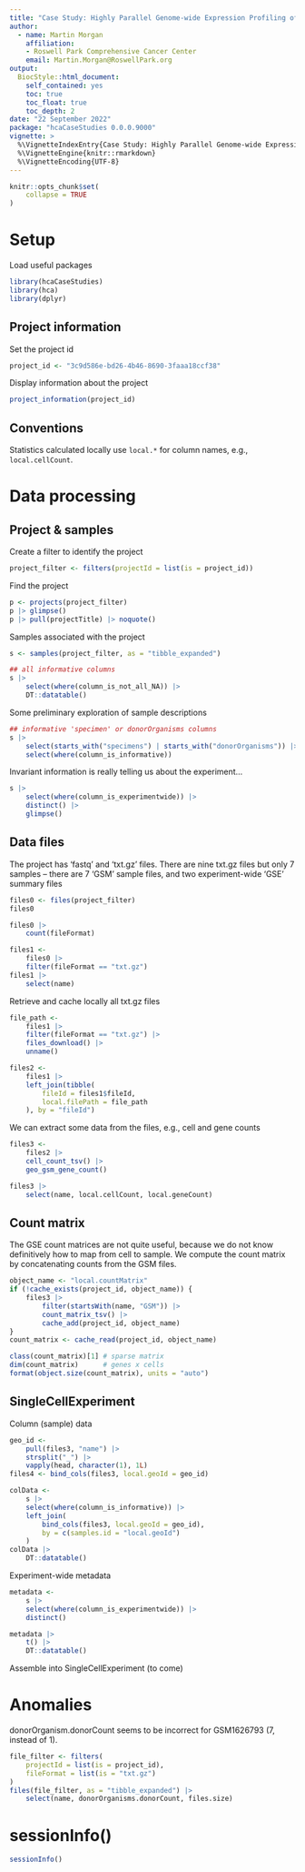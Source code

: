 ```yaml
---
title: "Case Study: Highly Parallel Genome-wide Expression Profiling of Individual Cells Using Nanoliter Droplets"
author:
  - name: Martin Morgan
    affiliation:
    - Roswell Park Comprehensive Cancer Center
    email: Martin.Morgan@RoswellPark.org
output:
  BiocStyle::html_document:
    self_contained: yes
    toc: true
    toc_float: true
    toc_depth: 2
date: "22 September 2022"
package: "hcaCaseStudies 0.0.0.9000"
vignette: >
  %\VignetteIndexEntry{Case Study: Highly Parallel Genome-wide Expression Profiling of Individual Cells Using Nanoliter Droplets}
  %\VignetteEngine{knitr::rmarkdown}
  %\VignetteEncoding{UTF-8}
---
```


```r
knitr::opts_chunk$set(
    collapse = TRUE
)
```

# Setup

Load useful packages

```r
library(hcaCaseStudies)
library(hca)
library(dplyr)
```

## Project information

Set the project id

```r
project_id <- "3c9d586e-bd26-4b46-8690-3faaa18ccf38"
```

Display information about the project

```r
project_information(project_id)
```

## Conventions

Statistics calculated locally use `local.*` for column names, e.g.,
`local.cellCount`.

# Data processing

## Project & samples

Create a filter to identify the project

```r
project_filter <- filters(projectId = list(is = project_id))
```

Find the project

```r
p <- projects(project_filter)
p |> glimpse()
p |> pull(projectTitle) |> noquote()
```

Samples associated with the project

```r
s <- samples(project_filter, as = "tibble_expanded")

## all informative columns
s |>
    select(where(column_is_not_all_NA)) |>
    DT::datatable()
```

Some preliminary exploration of sample descriptions

```r
## informative 'specimen' or donorOrganisms columns
s |>
    select(starts_with("specimens") | starts_with("donorOrganisms")) |>
    select(where(column_is_informative))
```

Invariant information is really telling us about the
experiment...

```r
s |>
    select(where(column_is_experimentwide)) |>
    distinct() |>
    glimpse()
```

## Data files

The project has 'fastq' and 'txt.gz' files. There are nine txt.gz
files but only 7 samples -- there are 7 'GSM' sample files, and two
experiment-wide 'GSE' summary files

```r
files0 <- files(project_filter)
files0

files0 |>
    count(fileFormat)

files1 <-
    files0 |>
    filter(fileFormat == "txt.gz")
files1 |>
    select(name)
```

Retrieve and cache locally all txt.gz files

```r
file_path <-
    files1 |>
    filter(fileFormat == "txt.gz") |>
    files_download() |>
    unname()

files2 <-
    files1 |>
    left_join(tibble(
        fileId = files1$fileId,
        local.filePath = file_path
    ), by = "fileId")
```

We can extract some data from the files, e.g., cell and gene counts

```r
files3 <-
    files2 |>
    cell_count_tsv() |>
    geo_gsm_gene_count()

files3 |>
    select(name, local.cellCount, local.geneCount)
```

## Count matrix

The GSE count matrices are not quite useful, because we do not know
definitively how to map from cell to sample. We compute the count
matrix by concatenating counts from the GSM files.

```r
object_name <- "local.countMatrix"
if (!cache_exists(project_id, object_name)) {
    files3 |>
        filter(startsWith(name, "GSM")) |>
        count_matrix_tsv() |>
        cache_add(project_id, object_name)
}
count_matrix <- cache_read(project_id, object_name)

class(count_matrix)[1] # sparse matrix
dim(count_matrix)      # genes x cells
format(object.size(count_matrix), units = "auto")
```

## SingleCellExperiment

Column (sample) data

```r
geo_id <-
    pull(files3, "name") |>
    strsplit("_") |>
    vapply(head, character(1), 1L)
files4 <- bind_cols(files3, local.geoId = geo_id)

colData <-
    s |>
    select(where(column_is_informative)) |>
    left_join(
        bind_cols(files3, local.geoId = geo_id),
        by = c(samples.id = "local.geoId")
    )
colData |>
    DT::datatable()
```

Experiment-wide metadata

```r
metadata <-
    s |>
    select(where(column_is_experimentwide)) |>
    distinct()

metadata |>
    t() |>
    DT::datatable()
```

Assemble into SingleCellExperiment (to come)

# Anomalies

donorOrganism.donorCount seems to be incorrect for GSM1626793 (7,
instead of 1).

```r
file_filter <- filters(
    projectId = list(is = project_id),
    fileFormat = list(is = "txt.gz")
)
files(file_filter, as = "tibble_expanded") |>
    select(name, donorOrganisms.donorCount, files.size)
```

# sessionInfo() {.unnumbered}

```r
sessionInfo()
```

